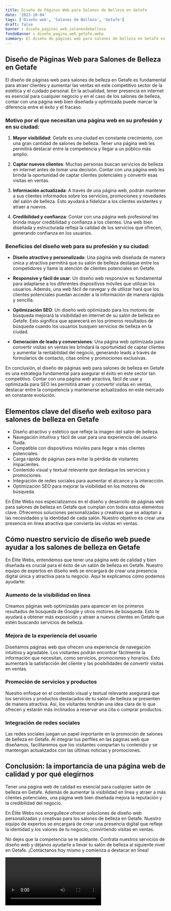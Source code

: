 ```yaml
---
title: Diseño de Páginas Web para Salones de Belleza en Getafe
date: '2023-10-04'
tags: ['Diseño web', 'Salones de Belleza', 'Getafe']
draft: false
banner : diseño_paginas_web_salonesdebelleza
fondoBanner : diseño_pagina_web_getafe.webp
summary: El diseño de páginas web para salones de belleza en Getafe es fundamental para atraer clientes y aumentar las ventas en este competitivo sector de la estética y el cuidado personal. En la actualidad, tener presencia en internet es esencial para cualquier negocio y en el caso de los salones de belleza, contar con una página web bien diseñada y optimizada puede marcar la diferencia entre el éxito y el fracaso.
---
```


## Diseño de Páginas Web para Salones de Belleza en Getafe

El diseño de páginas web para salones de belleza en Getafe es fundamental para atraer clientes y aumentar las ventas en este competitivo sector de la estética y el cuidado personal. En la actualidad, tener presencia en internet es esencial para cualquier negocio y en el caso de los salones de belleza, contar con una página web bien diseñada y optimizada puede marcar la diferencia entre el éxito y el fracaso.

### Motivo por el que necesitan una página web en su profesión y en su ciudad:

1. **Mayor visibilidad**: Getafe es una ciudad en constante crecimiento, con una gran cantidad de salones de belleza. Tener una página web les permitirá destacar entre la competencia y llegar a un público más amplio.

2. **Captar nuevos clientes**: Muchas personas buscan servicios de belleza en internet antes de tomar una decisión. Contar con una página web les brinda la oportunidad de captar clientes potenciales y convertir esas visitas en ventas.

3. **Información actualizada**: A través de una página web, podrán mantener a sus clientes informados sobre los servicios, promociones y novedades del salón de belleza. Esto ayudará a fidelizar a los clientes existentes y atraer a nuevos.

4. **Credibilidad y confianza**: Contar con una página web profesional les brinda mayor credibilidad y confianza a los clientes. Una web bien diseñada y estructurada refleja la calidad de los servicios que ofrecen, generando confianza en los usuarios.

### Beneficios del diseño web para su profesión y su ciudad:

- **Diseño atractivo y personalizado**: Una página web diseñada de manera única y atractiva permitirá que su salón de belleza destaque entre los competidores y llame la atención de clientes potenciales en Getafe.

- **Responsive y fácil de usar**: Un diseño web responsive es fundamental para adaptarse a los diferentes dispositivos móviles que utilizan los usuarios. Además, una web fácil de navegar y de utilizar hará que los clientes potenciales puedan acceder a la información de manera rápida y sencilla.

- **Optimización SEO**: Un diseño web optimizado para los motores de búsqueda mejorará la visibilidad en internet de su salón de belleza en Getafe. Esto significa que aparecerá en los primeros resultados de búsqueda cuando los usuarios busquen servicios de belleza en la ciudad.

- **Generación de leads y conversiones**: Una página web optimizada para convertir visitas en ventas les brindará la oportunidad de captar clientes y aumentar la rentabilidad del negocio, generando leads a través de formularios de contacto, citas online y promociones exclusivas.

En conclusión, el diseño de páginas web para salones de belleza en Getafe es una estrategia fundamental para asegurar el éxito en este sector tan competitivo. Contar con una página web atractiva, fácil de usar y optimizada para SEO les permitirá atraer y convertir visitas en ventas, destacar entre la competencia y mantenerse actualizados en este mercado en constante evolución.

<GifSeo />

<Cta />

## Elementos clave del diseño web exitoso para salones de belleza en Getafe

- Diseño atractivo y estético que refleje la imagen del salón de belleza.
- Navegación intuitiva y fácil de usar para una experiencia del usuario fluida.
- Compatible con dispositivos móviles para llegar a más clientes potenciales.
- Carga rápida de páginas para evitar la pérdida de visitantes impacientes.
- Contenido visual y textual relevante que destaque los servicios y promociones.
- Integración de redes sociales para aumentar el alcance y la interacción.
- Optimización SEO para mejorar la visibilidad en los motores de búsqueda.

En Élite Webs nos especializamos en el diseño y desarrollo de páginas web para salones de belleza en Getafe que cumplan con todos estos elementos clave. Ofrecemos soluciones personalizadas y creativas que se adaptan a las necesidades y la identidad de cada salón. Nuestro objetivo es crear una presencia en línea atractiva que convierta las visitas en ventas.

## Cómo nuestro servicio de diseño web puede ayudar a los salones de belleza en Getafe

En Élite Webs, entendemos que tener una página web de calidad y bien diseñada es crucial para el éxito de un salón de belleza en Getafe. Nuestro equipo de expertos en diseño web se encargará de crear una presencia digital única y atractiva para tu negocio. Aquí te explicamos cómo podemos ayudarte:

### Aumento de la visibilidad en línea
Creamos páginas web optimizadas para aparecer en los primeros resultados de búsqueda de Google y otros motores de búsqueda. Esto te ayudará a obtener más exposición y atraer a nuevos clientes en Getafe que estén buscando servicios de belleza.

### Mejora de la experiencia del usuario
Diseñamos páginas web que ofrecen una experiencia de navegación intuitiva y agradable. Los visitantes podrán encontrar fácilmente la información que necesitan, como servicios, promociones y horarios. Esto aumentará la satisfacción del cliente y las posibilidades de convertir visitas en ventas.

### Promoción de servicios y productos
Nuestro enfoque en el contenido visual y textual relevante asegurará que los servicios y productos destacados de tu salón de belleza se presenten de manera atractiva. Así, los visitantes tendrán una idea clara de lo que ofrecen y estarán más inclinados a reservar una cita o comprar productos.

### Integración de redes sociales
Las redes sociales juegan un papel importante en la promoción de salones de belleza en Getafe. Al integrar tus perfiles en las páginas web que diseñamos, facilitaremos que los visitantes compartan tu contenido y se mantengan actualizados con las últimas noticias y promociones.

## Conclusión: la importancia de una página web de calidad y por qué elegirnos

Tener una página web de calidad es esencial para cualquier salón de belleza en Getafe. Además de aumentar la visibilidad en línea y atraer a más clientes potenciales, una página web bien diseñada mejora la reputación y la credibilidad del negocio.

En Élite Webs nos enorgullece ofrecer soluciones de diseño web personalizadas y creativas para los salones de belleza en Getafe. Nuestro equipo de expertos se encargará de crear una presencia digital que refleje la identidad y los valores de tu negocio, convirtiendo visitas en ventas.

No dejes que la competencia se te adelante. Contrata nuestros servicios de diseño web y déjanos ayudarte a llevar tu salón de belleza al siguiente nivel en Getafe. ¡Contáctanos hoy mismo y comienza a destacar en línea!

<Video />

<CtaBot job='Salones de Belleza' city='Getafe'/>

<Gmaps query='Getafe+españa+maps' />
